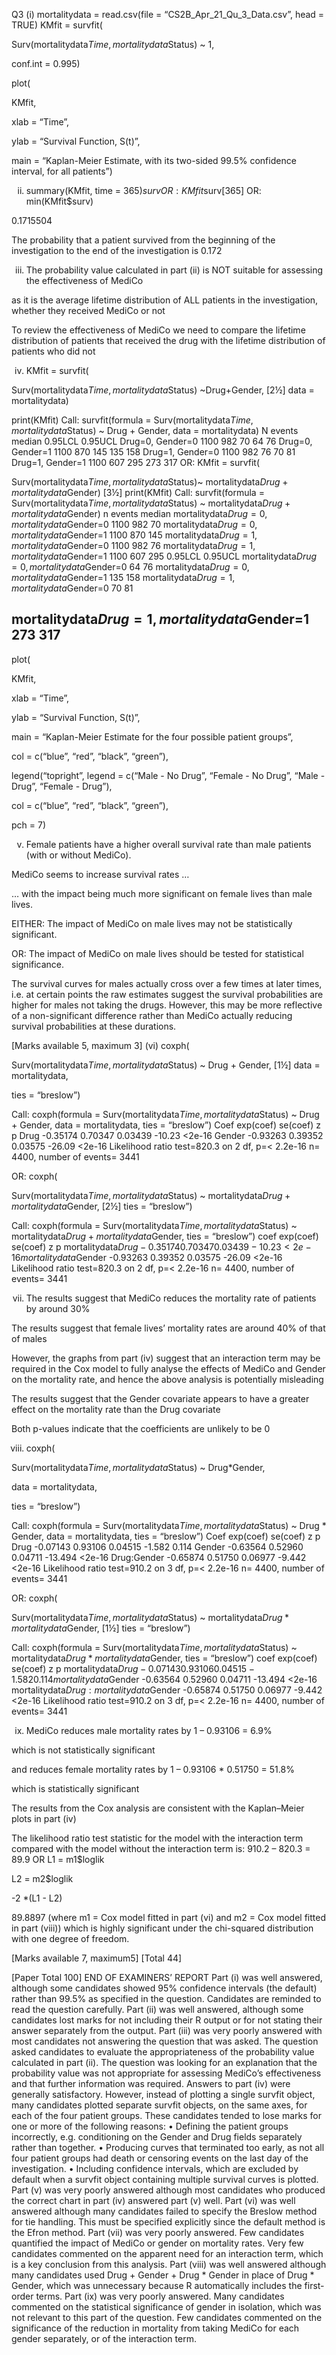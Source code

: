 Q3
(i)
mortalitydata =
read.csv(file = "CS2B_Apr_21_Qu_3_Data.csv", head = TRUE)
KMfit = 
survfit( 
 

Surv(mortalitydata$Time, mortalitydata$Status) ~ 1, 
 

conf.int = 0.995) 
 

plot( 
 

KMfit, 
 

xlab = "Time", 
 

ylab = "Survival Function, S(t)", 
 

main = "Kaplan-Meier Estimate, with its two-sided 99.5% 
confidence interval, for all patients") 
 


 

(ii)
summary(KMfit, time = 365)$surv
OR:
KMfit$surv[365]
OR:
min(KMfit$surv) 
 


 
 0.1715504 
 



The probability that a patient survived from the beginning of the investigation to the end of 
the investigation is 0.172 
 

(iii)
The probability value calculated in part (ii) is NOT suitable for assessing the effectiveness of 
MediCo 
 

as it is the average lifetime distribution of ALL patients in the investigation, whether they
received MediCo or not 
 

To review the effectiveness of MediCo we need to compare the lifetime distribution of 
patients that received the drug with the lifetime distribution of patients who did not 
 

(iv)
KMfit = 
survfit( 
 

Surv(mortalitydata$Time,mortalitydata$Status)
~Drug+Gender, [2½]
data = mortalitydata) 
 

print(KMfit)
Call: survfit(formula = Surv(mortalitydata$Time, 
mortalitydata$Status) ~ 
 Drug + Gender, data = mortalitydata)
N events median 0.95LCL 0.95UCL
Drug=0, Gender=0 1100 982 70 64 76
Drug=0, Gender=1 1100 870 145 135 158
Drug=1, Gender=0 1100 982 76 70 81
Drug=1, Gender=1 1100 607 295 273 317
OR:
KMfit = 
survfit( 
 

Surv(mortalitydata$Time,mortalitydata$Status)~ 
mortalitydata$Drug + mortalitydata$Gender) [3½]
print(KMfit)
Call: survfit(formula = Surv(mortalitydata$Time, 
mortalitydata$Status) ~ 
 mortalitydata$Drug + mortalitydata$Gender)
n events median
mortalitydata$Drug=0, mortalitydata$Gender=0 1100 982 70
mortalitydata$Drug=0, mortalitydata$Gender=1 1100 870 145
mortalitydata$Drug=1, mortalitydata$Gender=0 1100 982 76
mortalitydata$Drug=1, mortalitydata$Gender=1 1100 607 295
0.95LCL 0.95UCL
mortalitydata$Drug=0, mortalitydata$Gender=0 64 76
mortalitydata$Drug=0, mortalitydata$Gender=1 135 158
mortalitydata$Drug=1, mortalitydata$Gender=0 70 81


mortalitydata$Drug=1, mortalitydata$Gender=1 273 317
-----
plot( 
 

KMfit, 
 

xlab = "Time", 
 

ylab = "Survival Function, S(t)", 
 

main = "Kaplan-Meier Estimate for the four possible patient 
groups", 
 

col = c("blue", "red", "black", "green"), 
 

legend("topright", 
legend = c("Male - No Drug", "Female - No Drug", "Male -
Drug", "Female - Drug"), 
 

col = c("blue", "red", "black", "green"), 
 

pch = 7)

 

(v)
Female patients have a higher overall survival rate than male patients (with or without 
MediCo). 
 

MediCo seems to increase survival rates … 
 

… with the impact being much more significant on female lives than male lives. 
 

EITHER:
The impact of MediCo on male lives may not be statistically significant.


OR:
The impact of MediCo on male lives should be tested for statistical significance. 
 

The survival curves for males actually cross over a few times at later times, i.e. at certain 
points the raw estimates suggest the survival probabilities are higher for males not taking the 
drugs. However, this may be more reflective of a non-significant difference rather than 
MediCo actually reducing survival probabilities at these durations. 
 

[Marks available 5, maximum 3]
(vi)
coxph( 
 

Surv(mortalitydata$Time, mortalitydata$Status) ~ Drug + 
Gender, [1½]
data = mortalitydata, 
 

ties = "breslow") 
 

Call:
coxph(formula = Surv(mortalitydata$Time, mortalitydata$Status) 
~ 
 Drug + Gender, data = mortalitydata, ties = "breslow")
Coef exp(coef) se(coef) z p
Drug -0.35174 0.70347 0.03439 -10.23 <2e-16
Gender -0.93263 0.39352 0.03575 -26.09 <2e-16
Likelihood ratio test=820.3 on 2 df, p=< 2.2e-16
n= 4400, number of events= 3441 
 

OR:
coxph( 
 

Surv(mortalitydata$Time, mortalitydata$Status) ~ 
mortalitydata$Drug + mortalitydata$Gender, [2½]
ties = "breslow") 
 

Call:
coxph(formula = Surv(mortalitydata$Time, mortalitydata$Status) ~ 
 mortalitydata$Drug + mortalitydata$Gender, ties = "breslow")
 coef exp(coef) se(coef) z p
mortalitydata$Drug -0.35174 0.70347 0.03439 -10.23 <2e-16
mortalitydata$Gender -0.93263 0.39352 0.03575 -26.09 <2e-16
Likelihood ratio test=820.3 on 2 df, p=< 2.2e-16
n= 4400, number of events= 3441 
 



(vii)
The results suggest that MediCo reduces the mortality rate of patients by around 30% 
 

The results suggest that female lives’ mortality rates are around 40% of that of males 
 

However, the graphs from part (iv) suggest that an interaction term may be required in the 
Cox model to fully analyse the effects of MediCo and Gender on the mortality rate, and 
hence the above analysis is potentially misleading 
 

The results suggest that the Gender covariate appears to have a greater effect on the mortality 
rate than the Drug covariate 
 

Both p-values indicate that the coefficients are unlikely to be 0 
 

(viii)
coxph( 
 

Surv(mortalitydata$Time, mortalitydata$Status) ~ Drug*Gender, 

 

data = mortalitydata, 
 

ties = "breslow") 
 

Call:
coxph(formula = Surv(mortalitydata$Time, mortalitydata$Status) ~ 
 Drug * Gender, data = mortalitydata, ties = "breslow")
Coef exp(coef) se(coef) z p
Drug -0.07143 0.93106 0.04515 -1.582 0.114
Gender -0.63564 0.52960 0.04711 -13.494 <2e-16
Drug:Gender -0.65874 0.51750 0.06977 -9.442 <2e-16
Likelihood ratio test=910.2 on 3 df, p=< 2.2e-16
n= 4400, number of events= 3441 
 

OR:
coxph( 
 

Surv(mortalitydata$Time, mortalitydata$Status) ~ 
mortalitydata$Drug * mortalitydata$Gender, [1½]
ties = "breslow") 
 

Call:
coxph(formula = Surv(mortalitydata$Time, mortalitydata$Status) ~ 
 mortalitydata$Drug * mortalitydata$Gender, ties = "breslow")
 coef exp(coef) se(coef) z p
mortalitydata$Drug -0.07143 0.93106 0.04515 -1.582 0.114
mortalitydata$Gender -0.63564 0.52960 0.04711 -13.494 <2e-16
mortalitydata$Drug:mortalitydata$Gender -0.65874 0.51750 0.06977 -9.442 <2e-16
Likelihood ratio test=910.2 on 3 df, p=< 2.2e-16
n= 4400, number of events= 3441 
 



(ix)
MediCo reduces male mortality rates by 1 – 0.93106 = 6.9% 
 

which is not statistically significant 
 

and reduces female mortality rates by 1 – 0.93106 * 0.51750 = 51.8% 
 

which is statistically significant 
 

The results from the Cox analysis are consistent with the Kaplan–Meier plots in part (iv)

 

The likelihood ratio test statistic for the model with the interaction term compared with the 
model without the interaction term is: 
910.2 – 820.3 = 89.9 
OR 
L1 = m1$loglik
 

L2 = m2$loglik
 

-2 *(L1 - L2)

 
 89.8897
(where m1 = Cox model fitted in part (vi) and m2 = Cox model fitted in part (viii))
which is highly significant under the chi-squared distribution with one degree of freedom.

 

[Marks available 7, maximum5]
[Total 44]


[Paper Total 100]
END OF EXAMINERS’ REPORT
Part (i) was well answered, although some candidates showed 95% confidence 
intervals (the default) rather than 99.5% as specified in the question. Candidates are 
reminded to read the question carefully.
Part (ii) was well answered, although some candidates lost marks for not including 
their R output or for not stating their answer separately from the output.
Part (iii) was very poorly answered with most candidates not answering the question 
that was asked. The question asked candidates to evaluate the appropriateness of the 
probability value calculated in part (ii). The question was looking for an explanation 
that the probability value was not appropriate for assessing MediCo’s effectiveness 
and that further information was required.
Answers to part (iv) were generally satisfactory. However, instead of plotting a single 
survfit object, many candidates plotted separate survfit objects, on the same axes, for 
each of the four patient groups. These candidates tended to lose marks for one or 
more of the following reasons:
• Defining the patient groups incorrectly, e.g. conditioning on the Gender and 
Drug fields separately rather than together.
• Producing curves that terminated too early, as not all four patient groups had 
death or censoring events on the last day of the investigation.
• Including confidence intervals, which are excluded by default when a survfit 
object containing multiple survival curves is plotted.
Part (v) was very poorly answered although most candidates who produced the correct 
chart in part (iv) answered part (v) well.
Part (vi) was well answered although many candidates failed to specify the Breslow 
method for tie handling. This must be specified explicitly since the default method is 
the Efron method.
Part (vii) was very poorly answered. Few candidates quantified the impact of MediCo 
or gender on mortality rates. Very few candidates commented on the apparent need 
for an interaction term, which is a key conclusion from this analysis.
Part (viii) was well answered although many candidates used Drug + Gender + Drug 
* Gender in place of Drug * Gender, which was unnecessary because R automatically 
includes the first-order terms.
Part (ix) was very poorly answered. Many candidates commented on the statistical 
significance of gender in isolation, which was not relevant to this part of the question. 
Few candidates commented on the significance of the reduction in mortality from 
taking MediCo for each gender separately, or of the interaction term.
